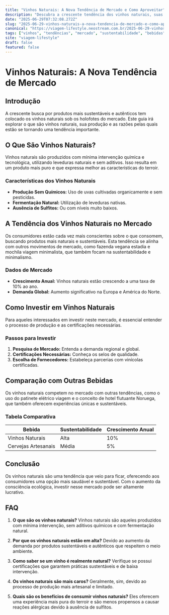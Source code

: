 ```yaml
---
title: "Vinhos Naturais: A Nova Tendência de Mercado e Como Aproveitar"
description: "Descubra a crescente tendência dos vinhos naturais, suas vantagens e como essa opção pode se tornar um diferencial em seu portfólio de bebidas."
date: "2025-06-29T07:32:08.272Z"
slug: "2025-06-29-vinhos-naturais-a-nova-tendencia-de-mercado-e-como-aproveitar"
canonical: "https://viagem-lifestyle.neostream.com.br/2025-06-29-vinhos-naturais-a-nova-tendencia-de-mercado-e-como-aproveitar"
tags: ["vinhos", "tendências", "mercado", "sustentabilidade", "bebidas"]
site: "viagem-lifestyle"
draft: false
featured: false
---
```


# Vinhos Naturais: A Nova Tendência de Mercado

## Introdução
A crescente busca por produtos mais sustentáveis e autênticos tem colocado os vinhos naturais sob os holofotes do mercado. Este guia irá explorar o que são vinhos naturais, sua produção e as razões pelas quais estão se tornando uma tendência importante.

## O Que São Vinhos Naturais?
Vinhos naturais são produzidos com mínima intervenção química e tecnológica, utilizando leveduras naturais e sem aditivos. Isso resulta em um produto mais puro e que expressa melhor as características do terroir.

### Características dos Vinhos Naturais
- **Produção Sem Químicos:** Uso de uvas cultivadas organicamente e sem pesticidas.
- **Fermentação Natural:** Utilização de leveduras nativas.
- **Ausência de Sulfitos:** Ou com níveis muito baixos.

## A Tendência dos Vinhos Naturais no Mercado
Os consumidores estão cada vez mais conscientes sobre o que consomem, buscando produtos mais naturais e sustentáveis. Esta tendência se alinha com outros movimentos de mercado, como fazenda vegana estadia e mochila viagem minimalista, que também focam na sustentabilidade e minimalismo.

### Dados de Mercado
- **Crescimento Anual:** Vinhos naturais estão crescendo a uma taxa de 10% ao ano.
- **Demanda Global:** Aumento significativo na Europa e América do Norte.

## Como Investir em Vinhos Naturais
Para aqueles interessados em investir neste mercado, é essencial entender o processo de produção e as certificações necessárias.

### Passos para Investir
1. **Pesquisa de Mercado:** Entenda a demanda regional e global.
2. **Certificações Necessárias:** Conheça os selos de qualidade.
3. **Escolha de Fornecedores:** Estabeleça parcerias com vinícolas certificadas.

## Comparação com Outras Bebidas
Os vinhos naturais competem no mercado com outras tendências, como o uso do patinete elétrico viagem e o conceito de hotel flutuante Noruega, que também oferecem experiências únicas e sustentáveis.

### Tabela Comparativa
| Bebida | Sustentabilidade | Crescimento Anual |
|--------|------------------|-------------------|
| Vinhos Naturais | Alta | 10% |
| Cervejas Artesanais | Média | 5% |

## Conclusão
Os vinhos naturais são uma tendência que veio para ficar, oferecendo aos consumidores uma opção mais saudável e sustentável. Com o aumento da consciência ecológica, investir nesse mercado pode ser altamente lucrativo.

## FAQ

1. **O que são os vinhos naturais?**
   Vinhos naturais são aqueles produzidos com mínima intervenção, sem aditivos químicos e com fermentação natural.

2. **Por que os vinhos naturais estão em alta?**
   Devido ao aumento da demanda por produtos sustentáveis e autênticos que respeitem o meio ambiente.

3. **Como saber se um vinho é realmente natural?**
   Verifique se possui certificações que garantem práticas sustentáveis e de baixa intervenção.

4. **Os vinhos naturais são mais caros?**
   Geralmente, sim, devido ao processo de produção mais artesanal e limitado.

5. **Quais são os benefícios de consumir vinhos naturais?**
   Eles oferecem uma experiência mais pura do terroir e são menos propensos a causar reações alérgicas devido à ausência de sulfitos.